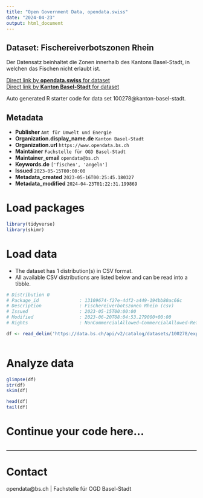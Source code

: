 ```yaml
---
title: "Open Government Data, opendata.swiss"
date: "2024-04-23"
output: html_document
---
```


## Dataset: Fischereiverbotszonen Rhein

Der Datensatz beinhaltet die Zonen innerhalb des Kantons Basel-Stadt, in welchen das Fischen nicht erlaubt ist. 

[Direct link by **opendata.swiss** for dataset](https://opendata.swiss/de/dataset/fischereiverbotszonen-rhein)<br>
[Direct link by **Kanton Basel-Stadt** for dataset](https://data.bs.ch/explore/dataset/100278/)

Auto generated R starter code for data set 100278@kanton-basel-stadt.

## Metadata

- **Publisher** `Amt für Umwelt und Energie`
- **Organization.display_name.de** `Kanton Basel-Stadt`
- **Organization.url** `https://www.opendata.bs.ch`
- **Maintainer** `Fachstelle für OGD Basel-Stadt`
- **Maintainer_email** `opendata@bs.ch`
- **Keywords.de** `['fischen', 'angeln']`
- **Issued** `2023-05-15T00:00:00`
- **Metadata_created** `2023-05-16T00:25:45.180327`
- **Metadata_modified** `2024-04-23T01:22:31.199869`


# Load packages

```r

library(tidyverse)
library(skimr)

```

# Load data

-   The dataset has 1 distribution(s) in CSV format.
-   All available CSV distributions are listed below and can be read into a tibble.

```r

# Distribution 0
# Package_id               : 13109674-f27e-4df2-a449-194bb80ac66c
# Description              : Fischereiverbotszonen Rhein (csv)
# Issued                   : 2023-05-15T00:00:00
# Modified                 : 2023-06-20T08:04:53.279000+00:00
# Rights                   : NonCommercialAllowed-CommercialAllowed-ReferenceRequired

df <- read_delim('https://data.bs.ch/api/v2/catalog/datasets/100278/exports/csv')



```

# Analyze data

```r

glimpse(df)
str(df)
skim(df)

head(df)
tail(df)

```

# Continue your code here...

```r

```

------------------------------------------------------------------------

# Contact

opendata@bs.ch | Fachstelle für OGD Basel-Stadt

